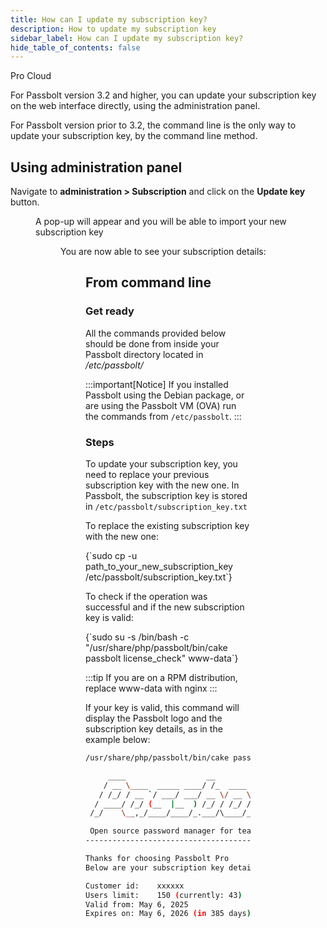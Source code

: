 ```yaml
---
title: How can I update my subscription key?
description: How to update my subscription key
sidebar_label: How can I update my subscription key?
hide_table_of_contents: false
---
```


<div style={{display: "flex", gap: "1rem"}}>
  <Chips link="https://www.passbolt.com/pricing/pro" isUnderMainTitle={true}>Pro</Chips>
  <Chips link="https://www.passbolt.com/pricing/cloud" isUnderMainTitle={true}>Cloud</Chips>
</div>

For Passbolt version 3.2 and higher, you can update your subscription key on the web interface directly, using the administration panel.

For Passbolt version prior to 3.2, the command line is the only way to update your subscription key, by the command line method.

## Using administration panel

Navigate to **administration > Subscription** and click on the **Update key** button.
<Figure
  src="/img/screenshots/update-subscription-key-1.jpg"
  alt="Update subscription key administration screen "
  caption="fig. Update subscription key administration screen"
/>


A pop-up will appear and you will be able to import your new subscription key
<Figure
  src="/img/screenshots/update-subscription-key-2.jpg"
  alt="Choose file popup in subscription key administration screen "
  caption="fig. Choose file popup in subscription key administration screen"
/>


You are now able to see your subscription details:
<Figure
  src="/img/screenshots/update-subscription-key-3.jpg"
  alt="Subscription details in subscription key administration screen "
  caption="fig. Subscription details in subscription key administration screen"
/>

## From command line
### Get ready

All the commands provided below should be done from inside your Passbolt directory located in */etc/passbolt/*

:::important[Notice]
If you installed Passbolt using the Debian package, or are using the Passbolt VM (OVA) run the commands from `/etc/passbolt`.
:::
### Steps


To update your subscription key, you need to replace your previous subscription key with the new one. In Passbolt, the subscription key is stored in `/etc/passbolt/subscription_key.txt`

To replace the existing subscription key with the new one:

<CodeBlock>
  {`sudo cp -u path_to_your_new_subscription_key /etc/passbolt/subscription_key.txt`}
</CodeBlock>

To check if the operation was successful and if the new subscription key is valid:

<CodeBlock>
  {`sudo su -s /bin/bash -c "/usr/share/php/passbolt/bin/cake passbolt license_check" www-data`}
</CodeBlock>

:::tip
If you are on a RPM distribution, replace www-data with nginx
:::

If your key is valid, this command will display the Passbolt logo and the subscription key details, as in the example below:
```bash
/usr/share/php/passbolt/bin/cake passbolt license_check

     ____                  __          ____
    / __ \____  _____ ____/ /_  ____  / / /_
   / /_/ / __ `/ ___/ ___/ __ \/ __ \/ / __/
  / ____/ /_/ (__  |__  ) /_/ / /_/ / / /
 /_/    \__,_/____/____/_.___/\____/_/\__/

 Open source password manager for teams
---------------------------------------------------------------

Thanks for choosing Passbolt Pro
Below are your subscription key details

Customer id:	xxxxxx
Users limit:	150 (currently: 43)
Valid from:	May 6, 2025
Expires on:	May 6, 2026 (in 385 days)
```
